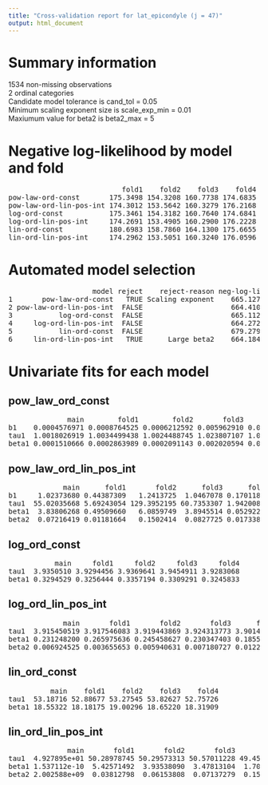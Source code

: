 ```yaml
---
title: "Cross-validation report for lat_epicondyle (j = 47)"
output: html_document
---
```

# Summary information
1534 non-missing observations  
2 ordinal categories  
Candidate model tolerance is cand_tol = 0.05  
Minimum scaling exponent size is scale_exp_min = 0.01  
Maxiumum value for beta2 is beta2_max = 5  

# Negative log-likelihood by model and fold
<pre>
                           fold1    fold2    fold3    fold4  
pow-law-ord-const       175.3498 154.3208 160.7738 174.6835  
pow-law-ord-lin-pos-int 174.3012 153.5642 160.3279 176.2168  
log-ord-const           175.3461 154.3182 160.7640 174.6841  
log-ord-lin-pos-int     174.2691 153.4905 160.2900 176.2228  
lin-ord-const           180.6983 158.7860 164.1300 175.6655  
lin-ord-lin-pos-int     174.2962 153.5051 160.3240 176.0596  
</pre>
# Automated model selection
<pre>
                    model reject    reject-reason neg-log-lik delta-neg-log-lik model-rank  
1       pow-law-ord-const   TRUE Scaling exponent    665.1279        0.94295881         NA  
2 pow-law-ord-lin-pos-int  FALSE                     664.4101        0.22519229          2  
3           log-ord-const  FALSE                     665.1125        0.92756200          3  
4     log-ord-lin-pos-int  FALSE                     664.2723        0.08743564          1  
5           lin-ord-const  FALSE                     679.2797       15.09478684          4  
6     lin-ord-lin-pos-int   TRUE      Large beta2    664.1849        0.00000000         NA  
</pre>
# Univariate fits for each model
## pow_law_ord_const  
<pre>
              main        fold1        fold2       fold3        fold4  
b1    0.0004576971 0.0008764525 0.0006212592 0.005962910 0.0009353957  
tau1  1.0018026919 1.0034499438 1.0024488745 1.023807107 1.0036813120  
beta1 0.0001510666 0.0002863989 0.0002091143 0.002020594 0.0003047547  
</pre>
## pow_law_ord_lin_pos_int  
<pre>
             main      fold1       fold2      fold3      fold4  
b1     1.02373680 0.44387309   1.2413725  1.0467078 0.17011875  
tau1  55.02035668 5.69243054 129.3952195 60.7353307 1.94200845  
beta1  3.83806268 0.49509660   6.0859749  3.8945514 0.05292284  
beta2  0.07216419 0.01181664   0.1502414  0.0827725 0.01733866  
</pre>
## log_ord_const  
<pre>
           main     fold1     fold2     fold3     fold4  
tau1  3.9350510 3.9294456 3.9369641 3.9454911 3.9283068  
beta1 0.3294529 0.3256444 0.3357194 0.3309291 0.3245833  
</pre>
## log_ord_lin_pos_int  
<pre>
             main       fold1       fold2       fold3      fold4  
tau1  3.915450519 3.917546083 3.919443869 3.924313773 3.90143313  
beta1 0.231248200 0.265975636 0.245458627 0.230347403 0.18557117  
beta2 0.006924525 0.003655653 0.005940631 0.007180727 0.01222724  
</pre>
## lin_ord_const  
<pre>
          main    fold1    fold2    fold3    fold4  
tau1  53.18716 52.88677 53.27545 53.82627 52.75726  
beta1 18.55322 18.18175 19.00296 18.65220 18.31909  
</pre>
## lin_ord_lin_pos_int  
<pre>
              main       fold1       fold2       fold3      fold4  
tau1  4.927895e+01 50.28978745 50.29573313 50.57011228 49.4562204  
beta1 1.537112e-10  5.42571492  3.93538090  3.47813104  1.7084744  
beta2 2.002588e+09  0.03812798  0.06153808  0.07137279  0.1577671  
</pre>
